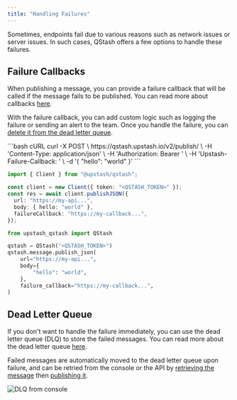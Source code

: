 ---
title: "Handling Failures"
---

Sometimes, endpoints fail due to various reasons such as network issues or server issues.
In such cases, QStash offers a few options to handle these failures.

## Failure Callbacks

When publishing a message, you can provide a failure callback that will be called if the message fails to be published.
You can read more about callbacks [here](/qstash/features/callbacks).

With the failure callback, you can add custom logic such as logging the failure or sending an alert to the team. 
Once you handle the failure, you can [delete it from the dead letter queue](/qstash/api/dlq/deleteMessage).

<CodeGroup>
```bash cURL
curl -X POST \
  https://qstash.upstash.io/v2/publish/<DESTINATION_URL> \
  -H 'Content-Type: application/json' \
  -H 'Authorization: Bearer <QSTASH_TOKEN>' \
  -H 'Upstash-Failure-Callback: <CALLBACK_URL>' \
  -d '{ "hello": "world" }'
```

```typescript Typescript
import { Client } from "@upstash/qstash";

const client = new Client({ token: "<QSTASH_TOKEN>" });
const res = await client.publishJSON({
  url: "https://my-api...",
  body: { hello: "world" },
  failureCallback: "https://my-callback...",
});
```

```python Python
from upstash_qstash import QStash

qstash = QStash("<QSTASH_TOKEN>")
qstash.message.publish_json(
    url="https://my-api...",
    body={
        "hello": "world",
    },
    failure_callback="https://my-callback...",
)
```
</CodeGroup>

## Dead Letter Queue

If you don't want to handle the failure immediately, you can use the dead letter queue (DLQ) to store the failed messages.
You can read more about the dead letter queue [here](/qstash/features/dlq).

Failed messages are automatically moved to the dead letter queue upon failure, and can be retried from the console or
the API by [retrieving the message](/qstash/api/dlq/getMessage) then [publishing it](/qstash/api/messages/create).

<Frame>
  <img src="/img/qstash/dlq-console.png" alt="DLQ from console" />
</Frame>